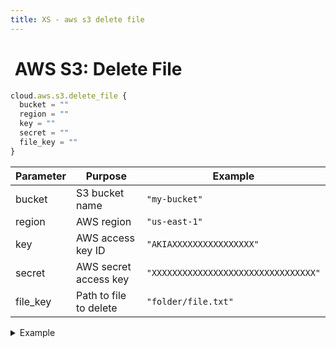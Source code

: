 ```yaml
---
title: XS - aws s3 delete file
---
```


# <img src="../assets/docuBadge (11).png" alt="" data-size="line"> AWS S3: Delete File <a href="#xs-awss3deletefile" id="xs-awss3deletefile"></a>

```javascript
cloud.aws.s3.delete_file {
  bucket = ""
  region = ""
  key = ""
  secret = ""
  file_key = ""
}
```

| Parameter | Purpose                | Example                              |
| --------- | ---------------------- | ------------------------------------ |
| bucket    | S3 bucket name         | `"my-bucket"`                        |
| region    | AWS region             | `"us-east-1"`                        |
| key       | AWS access key ID      | `"AKIAXXXXXXXXXXXXXXXX"`             |
| secret    | AWS secret access key  | `"XXXXXXXXXXXXXXXXXXXXXXXXXXXXXXXX"` |
| file\_key | Path to file to delete | `"folder/file.txt"`                  |

<details>

<summary>Example</summary>

```javascript
cloud.aws.s3.delete_file {
  bucket = "my-app-uploads"
  region = "us-west-2"
  key = $env.AWS_KEY_ID
  secret = $env.AWS_SECRET_KEY
  file_key = "temp/"|add:$file.path
}
```

* Deletes a file from S3 bucket
* Permanent deletion (not recoverable)
* No response alias needed
* Use with caution

</details>



